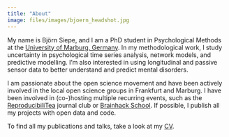```yaml
---
title: "About"
image: files/images/bjoern_headshot.jpg
---
```


My name is Björn Siepe, and I am a PhD student in Psychological Methods at
the [University of Marburg, Germany](https://www.uni-marburg.de/de/fb04/team-heck/team/bjoern-siepe). 
In my methodological work, I study uncertainty in psychological time series analysis, network models, and predictive modelling. I'm also interested in using longitudinal and passive sensor data to better understand and predict mental disorders. 


I am passionate about the open science movement and have been actively involved in the local open science groups in Frankfurt and Marburg. I have been involved in (co-)hosting multiple recurring events, such as the [ReproducibiliTea](https://frankfurt-osi.netlify.app/top/reproducibilitea/) journal club or [Brainhack School](https://openscienceinitiativeuniversitymarburg.github.io/). If possible, I publish all my projects with open data and code.

To find all my publications and talks, take a look at my [CV](../cv).

